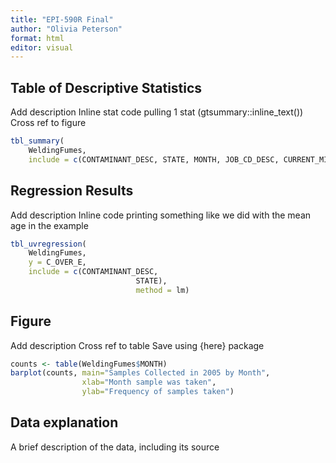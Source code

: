 ```yaml
---
title: "EPI-590R Final"
author: "Olivia Peterson"
format: html
editor: visual
---
```


## Table of Descriptive Statistics
Add description
Inline stat code pulling 1 stat (gtsummary::inline_text())
Cross ref to figure

```r
tbl_summary(
	WeldingFumes,
	include = c(CONTAMINANT_DESC, STATE, MONTH, JOB_CD_DESC, CURRENT_MINE_TYPE))
```

## Regression Results
Add description
Inline code printing something like we did with the mean age in the example

```r
tbl_uvregression(
	WeldingFumes,
	y = C_OVER_E,
	include = c(CONTAMINANT_DESC,
							STATE),
							method = lm)
```

## Figure
Add description
Cross ref to table
Save using {here} package

```r
counts <- table(WeldingFumes$MONTH)
barplot(counts, main="Samples Collected in 2005 by Month",
				xlab="Month sample was taken",
				ylab="Frequency of samples taken")
```

## Data explanation
A brief description of the data, including its source

